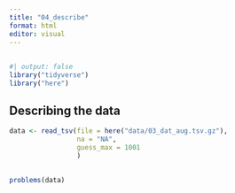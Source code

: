 ```yaml
---
title: "04_describe"
format: html
editor: visual
---
```


## 
```r
#| output: false
library("tidyverse")
library("here")
```

## Describing the data

```r
data <- read_tsv(file = here("data/03_dat_aug.tsv.gz"), 
                 na = "NA", 
                 guess_max = 1001
                 )
                
```


```r
problems(data)
```

